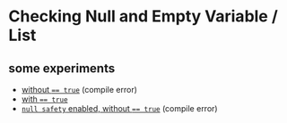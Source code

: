 # Checking Null and Empty Variable / List

## some experiments

- [without `== true`](https://dartpad.dev/?id=c1d4690d6c20ba0331b73dc66bc454c9&null_safety=false) (compile error)
- [with `== true`](https://dartpad.dev/?id=41820d7da980ba0f1eff66dcdda1cda9&null_safety=false)
- [`null safety` enabled, without `== true`](https://dartpad.dev/?id=0ca65f3307ed0d6b9a423dd17b987002&null_safety=true) (compile error)
